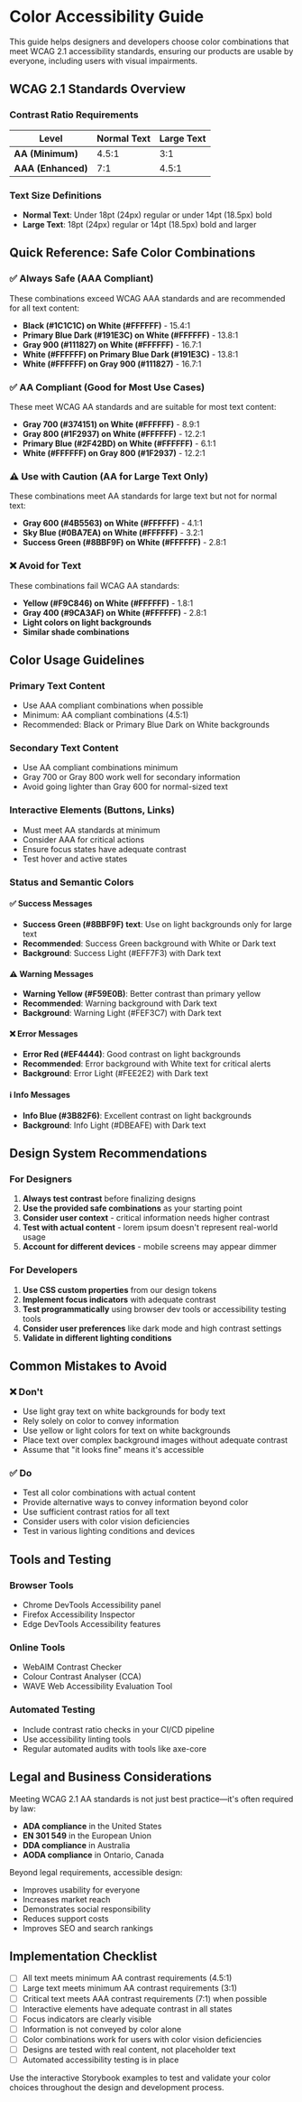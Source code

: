 # Color Accessibility Guide

This guide helps designers and developers choose color combinations that meet WCAG 2.1 accessibility standards, ensuring our products are usable by everyone, including users with visual impairments.

## WCAG 2.1 Standards Overview

### Contrast Ratio Requirements

| Level | Normal Text | Large Text |
|-------|-------------|------------|
| **AA (Minimum)** | 4.5:1 | 3:1 |
| **AAA (Enhanced)** | 7:1 | 4.5:1 |

### Text Size Definitions
- **Normal Text**: Under 18pt (24px) regular or under 14pt (18.5px) bold
- **Large Text**: 18pt (24px) regular or 14pt (18.5px) bold and larger

## Quick Reference: Safe Color Combinations

### ✅ Always Safe (AAA Compliant)
These combinations exceed WCAG AAA standards and are recommended for all text content:

- **Black (#1C1C1C) on White (#FFFFFF)** - 15.4:1
- **Primary Blue Dark (#191E3C) on White (#FFFFFF)** - 13.8:1
- **Gray 900 (#111827) on White (#FFFFFF)** - 16.7:1
- **White (#FFFFFF) on Primary Blue Dark (#191E3C)** - 13.8:1
- **White (#FFFFFF) on Gray 900 (#111827)** - 16.7:1

### ✅ AA Compliant (Good for Most Use Cases)
These meet WCAG AA standards and are suitable for most text content:

- **Gray 700 (#374151) on White (#FFFFFF)** - 8.9:1
- **Gray 800 (#1F2937) on White (#FFFFFF)** - 12.2:1
- **Primary Blue (#2F42BD) on White (#FFFFFF)** - 6.1:1
- **White (#FFFFFF) on Gray 800 (#1F2937)** - 12.2:1

### ⚠️ Use with Caution (AA for Large Text Only)
These combinations meet AA standards for large text but not for normal text:

- **Gray 600 (#4B5563) on White (#FFFFFF)** - 4.1:1
- **Sky Blue (#0BA7EA) on White (#FFFFFF)** - 3.2:1
- **Success Green (#8BBF9F) on White (#FFFFFF)** - 2.8:1

### ❌ Avoid for Text
These combinations fail WCAG AA standards:

- **Yellow (#F9C846) on White (#FFFFFF)** - 1.8:1
- **Gray 400 (#9CA3AF) on White (#FFFFFF)** - 2.8:1
- **Light colors on light backgrounds**
- **Similar shade combinations**

## Color Usage Guidelines

### Primary Text Content
- Use AAA compliant combinations when possible
- Minimum: AA compliant combinations (4.5:1)
- Recommended: Black or Primary Blue Dark on White backgrounds

### Secondary Text Content
- Use AA compliant combinations minimum
- Gray 700 or Gray 800 work well for secondary information
- Avoid going lighter than Gray 600 for normal-sized text

### Interactive Elements (Buttons, Links)
- Must meet AA standards at minimum
- Consider AAA for critical actions
- Ensure focus states have adequate contrast
- Test hover and active states

### Status and Semantic Colors

#### ✅ Success Messages
- **Success Green (#8BBF9F) text**: Use on light backgrounds only for large text
- **Recommended**: Success Green background with White or Dark text
- **Background**: Success Light (#EFF7F3) with Dark text

#### ⚠️ Warning Messages  
- **Warning Yellow (#F59E0B)**: Better contrast than primary yellow
- **Recommended**: Warning background with Dark text
- **Background**: Warning Light (#FEF3C7) with Dark text

#### ❌ Error Messages
- **Error Red (#EF4444)**: Good contrast on light backgrounds
- **Recommended**: Error background with White text for critical alerts
- **Background**: Error Light (#FEE2E2) with Dark text

#### ℹ️ Info Messages
- **Info Blue (#3B82F6)**: Excellent contrast on light backgrounds  
- **Background**: Info Light (#DBEAFE) with Dark text

## Design System Recommendations

### For Designers

1. **Always test contrast** before finalizing designs
2. **Use the provided safe combinations** as your starting point
3. **Consider user context** - critical information needs higher contrast
4. **Test with actual content** - lorem ipsum doesn't represent real-world usage
5. **Account for different devices** - mobile screens may appear dimmer

### For Developers

1. **Use CSS custom properties** from our design tokens
2. **Implement focus indicators** with adequate contrast
3. **Test programmatically** using browser dev tools or accessibility testing tools
4. **Consider user preferences** like dark mode and high contrast settings
5. **Validate in different lighting conditions**

## Common Mistakes to Avoid

### ❌ Don't
- Use light gray text on white backgrounds for body text
- Rely solely on color to convey information
- Use yellow or light colors for text on white backgrounds
- Place text over complex background images without adequate contrast
- Assume that "it looks fine" means it's accessible

### ✅ Do  
- Test all color combinations with actual content
- Provide alternative ways to convey information beyond color
- Use sufficient contrast ratios for all text
- Consider users with color vision deficiencies
- Test in various lighting conditions and devices

## Tools and Testing

### Browser Tools
- Chrome DevTools Accessibility panel
- Firefox Accessibility Inspector
- Edge DevTools Accessibility features

### Online Tools
- WebAIM Contrast Checker
- Colour Contrast Analyser (CCA)
- WAVE Web Accessibility Evaluation Tool

### Automated Testing
- Include contrast ratio checks in your CI/CD pipeline
- Use accessibility linting tools
- Regular automated audits with tools like axe-core

## Legal and Business Considerations

Meeting WCAG 2.1 AA standards is not just best practice—it's often required by law:

- **ADA compliance** in the United States
- **EN 301 549** in the European Union  
- **DDA compliance** in Australia
- **AODA compliance** in Ontario, Canada

Beyond legal requirements, accessible design:
- Improves usability for everyone
- Increases market reach
- Demonstrates social responsibility
- Reduces support costs
- Improves SEO and search rankings

## Implementation Checklist

- [ ] All text meets minimum AA contrast requirements (4.5:1)
- [ ] Large text meets minimum AA contrast requirements (3:1)
- [ ] Critical text meets AAA contrast requirements (7:1) when possible
- [ ] Interactive elements have adequate contrast in all states
- [ ] Focus indicators are clearly visible
- [ ] Information is not conveyed by color alone
- [ ] Color combinations work for users with color vision deficiencies
- [ ] Designs are tested with real content, not placeholder text
- [ ] Automated accessibility testing is in place

Use the interactive Storybook examples to test and validate your color choices throughout the design and development process.
